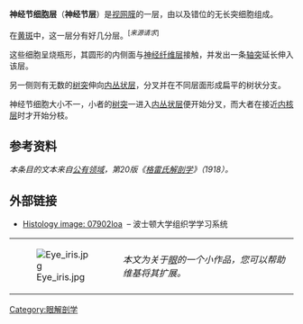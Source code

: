 '''神经节细胞层'''（'''神经节层'''）是[[视网膜|视网膜]]的一层，由{{le|视网膜神经节细胞|retinal ganglion cell}}以及错位的无长突细胞组成。

在[[视网膜黄斑|黄斑]]中，这一层分有好几分层。<sup class="noprint Inline-Template Template-Fact" style="white-space:nowrap;" contenteditable="false">[''<span title="This claim needs references to reliable sources. (October 2008)">来源请求</span>'']</sup>

这些细胞呈烧瓶形，其圆形的内侧面与[[神经纤维层|神经纤维层]]接触，并发出一条[[轴突|轴突]]延长伸入该层。

另一侧则有无数的[[树突|树突]]伸向[[内丛状层|内丛状层]]，分叉并在不同层面形成扁平的树状分支。

神经节细胞大小不一，小者的[[树突|树突]]一进入[[内丛状层|内丛状层]]便开始分叉，而大者在接近[[内核层|内核层]]时才开始分枝。

== 参考资料 ==
''本条目的文本来自[[公有领域|公有领域]]，第20版《[[格雷氏解剖學|格雷氏解剖学]]》（1918）。''<span contenteditable="false"></span>

== 外部链接 ==
* [http://www.bu.edu/histology/p/07902loa.htm Histology image: 07902loa] {{Wayback|url=http://www.bu.edu/histology/p/07902loa.htm |date=20160303205310 }} <span contenteditable="false">– 波士顿大学组织学学习系统</span>

{| class="metadata plainlinks stub" style="background-color: transparent; margin-bottom: 10px; background-position: initial initial; background-repeat: initial initial;"
| id="540" |[[File:Eye_iris.jpg|alt=Stub icon]]
| id="543" |''本文为关于[[眼|眼]]的一个小作品，您可以帮助维基将其扩展。''<div class="plainlinks hlist navbar mini" id="549" style="position: absolute; right: 15px; display: none;">
* <abbr title="View this template">v</abbr>
* <abbr title="Discuss this template">t</abbr>
* [//en.wikipedia.org/w/index.php?title=Template:Eye-stub&action=edit <abbr title="Edit this template">e</abbr>][//en.wikipedia.org/w/index.php?title=Template:Eye-stub&action=edit]
</div>
|}
{{Eye anatomy}}
[[Category:眼解剖学|Category:眼解剖学]]
